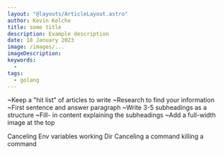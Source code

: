 ```yaml
---
layout: "@layouts/ArticleLayout.astro"
author: Kevin Kelche
title: some title
description: Example description
date: 18 January 2023
image: /images/...
imageDescription:
keywords:
  -
tags:
  - golang
---
```



~Keep a "hit list" of articles to write
~Research to find your information
~First sentence and answer paragraph
~Write 3-5 subheadings as a structure
~Fill- in content explaining the subheadings
~Add a full-width image at the top

<Table
  tableHeads={["Goroutine", "OS Thread"]}
  tableRows={[
    ["Goroutine 1", "OS Thread 1"],
    ["Goroutine 2", "OS Thread 2"],
    ["Goroutine 3", "OS Thread 3"],
    ["Goroutine 4", "OS Thread 4"],
    ["Goroutine 5", "OS Thread 5"],
    ["Goroutine 6", "OS Thread 6"],
    ["Goroutine 7", "OS Thread 7"],
    ["Goroutine 8", "OS Thread 8"],
    ["Goroutine 9", "OS Thread 9"],
    ["Goroutine 10", "OS Thread 10"],
  ]}
/>

Canceling
Env variables
working Dir
Canceling a command
killing a command
